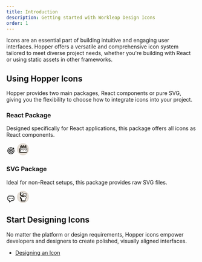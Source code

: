 ```yaml
---
title: Introduction
description: Getting started with Workleap Design Icons
order: 1
---
```


Icons are an essential part of building intuitive and engaging user interfaces. Hopper offers a versatile and comprehensive icon system tailored to meet diverse project needs, whether you're building with React or using static assets in other frameworks.

## Using Hopper Icons

Hopper provides two main packages, React components or pure SVG, giving you the flexibility to choose how to integrate icons into your project.

### React Package

Designed specifically for React applications, this package offers all icons as React components.

<CardLinkList>
    <CardLink href="../react-icons/icon-library" title="Standard Icons" description="Monochromatic and simple. Best suited for functional UI elements like buttons, menus, or actions." size="sm">
        <svg style={{"scale": "3", "transform": "translate(-6px, -4px)"}} width="24" height="24" viewBox="0 0 24 24" focusable="false" role="img" aria-hidden="true" class="hop-Icon Icon_hop-Icon__2QpIE"><path fill-rule="evenodd" d="M4.5 12a7.5 7.5 0 0 1 10.227-6.989.75.75 0 1 0 .546-1.397 9 9 0 1 0 5.113 5.113.75.75 0 1 0-1.397.546A7.5 7.5 0 1 1 4.5 12m3.25 0a4.25 4.25 0 0 1 5.1-4.165.75.75 0 0 0 .3-1.47 5.75 5.75 0 1 0 4.486 4.486.75.75 0 0 0-1.471.298q.084.413.085.851a4.25 4.25 0 0 1-8.5 0m6.467-1.156 3.094-3.094H18.6a.75.75 0 0 0 .488-.18l1.4-1.2A.75.75 0 0 0 20 5.05h-1.05V4a.75.75 0 0 0-1.32-.488l-1.2 1.4a.75.75 0 0 0-.18.488v1.29l-3.094 3.093a2.5 2.5 0 1 0 1.06 1.06M13 12a1 1 0 1 1-2 0 1 1 0 0 1 2 0"></path></svg>
    </CardLink>
    <CardLink href="../react-icons/rich-icon-library" title="Rich Icons" description="Vibrant and colorful. Perfect for decorative purposes or drawing attention to specific elements." size="sm">
        <svg style={{"scale": "2", "transform": "translate(-9px, -6px)"}} width="32" height="32" viewBox="0 0 32 32" focusable="false" role="img" aria-hidden="true" class="hop-RichIcon RichIcon_hop-RichIcon__jGEmW RichIcon_hop-RichIcon--option7__j4ggC"><path fill="var(--hop-RichIcon-placeholder-background, #E5DED6)" d="M0 16C0 7.163 7.163 0 16 0s16 7.163 16 16-7.163 16-16 16S0 24.837 0 16"></path><path fill="var(--hop-RichIcon-placeholder-shadow, #2A2620)" fill-rule="evenodd" d="M13.398 9.003q-.1.151-.24.294c.274.287.442.675.442 1.103v2.4h.8V12c0-.428.168-.816.441-1.103a2 2 0 0 1-.239-.294A2.54 2.54 0 0 1 14.2 9.2c0-.717.415-1.255.664-1.526q.134-.143.252-.246l1.304-1.305.04-.045a2 2 0 0 1 .137-.132l.02-.02v.003a1.54 1.54 0 0 1 2.122.149c.25.271.661.808.661 1.522 0 .501-.134 1-.402 1.403q-.1.151-.24.294c.274.287.442.675.442 1.103v2.4h.8V12c0-.428.168-.816.441-1.103a2 2 0 0 1-.239-.294A2.54 2.54 0 0 1 19.8 9.2c0-.717.415-1.255.664-1.526q.128-.136.242-.237l1.323-1.323q.015-.02.032-.036a2 2 0 0 1 .128-.125l.027-.027v.004a1.54 1.54 0 0 1 2.123.148c.25.271.661.808.661 1.522 0 .501-.134 1-.402 1.403q-.1.151-.24.294c.274.287.442.675.442 1.103v2.4h1.6a.8.8 0 0 1 .8.8v9.6a.8.8 0 0 1-.041.255.8.8 0 0 1-.238.352l-1.514 1.514a.8.8 0 0 1-.607.279H7.2a.8.8 0 0 1-.8-.8v-9.6a.8.8 0 0 1 .28-.607l1.512-1.513a.8.8 0 0 1 .608-.28V12c0-.428.168-.816.441-1.103a2 2 0 0 1-.239-.294A2.54 2.54 0 0 1 8.6 9.2c0-.717.415-1.255.664-1.526q.106-.113.203-.202l1.396-1.396q.044-.05.093-.093l.056-.057v.007a1.54 1.54 0 0 1 2.127.145c.25.271.661.808.661 1.522 0 .501-.134 1-.402 1.403m-1.246-.225c-.117-.506-.419-.89-.616-1.104a4 4 0 0 0-.307-.295c.062-.241.215-.457.369-.625.22-.24.585-.24.804 0 .2.217.398.516.398.846 0 .585-.279 1.072-.648 1.178m11.2 0C23.72 8.672 24 8.185 24 7.6c0-.33-.198-.629-.398-.846a.54.54 0 0 0-.805 0c-.153.168-.306.384-.368.625.09.077.197.176.307.295.197.215.5.598.616 1.104m-5.6 0c.369-.106.648-.593.648-1.178 0-.33-.198-.629-.397-.846a.54.54 0 0 0-.805 0c-.154.168-.307.384-.37.625.091.077.198.176.308.295.197.215.5.598.616 1.104"></path><path fill="var(--hop-RichIcon-placeholder-fill, #fff)" fill-rule="evenodd" d="M11.984 9.8a.6.6 0 0 1 .6.6v3.2a.6.6 0 1 1-1.2 0v-3.2a.6.6 0 0 1 .6-.6"></path><path fill="var(--hop-RichIcon-placeholder-shadow, #2A2620)" fill-rule="evenodd" d="M11.984 8.8a1.6 1.6 0 0 1 1.6 1.6v3.2a1.6 1.6 0 0 1-3.2 0v-3.2a1.6 1.6 0 0 1 1.6-1.6m.6 1.6a.6.6 0 1 0-1.2 0v3.2a.6.6 0 1 0 1.2 0z"></path><path fill="var(--hop-RichIcon-placeholder-fill, #fff)" fill-rule="evenodd" d="M17.584 9.8a.6.6 0 0 1 .6.6v3.2a.6.6 0 1 1-1.2 0v-3.2a.6.6 0 0 1 .6-.6"></path><path fill="var(--hop-RichIcon-placeholder-shadow, #2A2620)" fill-rule="evenodd" d="M17.584 8.8a1.6 1.6 0 0 1 1.6 1.6v3.2a1.6 1.6 0 0 1-3.2 0v-3.2a1.6 1.6 0 0 1 1.6-1.6m.6 1.6a.6.6 0 1 0-1.2 0v3.2a.6.6 0 1 0 1.2 0z"></path><path fill="var(--hop-RichIcon-placeholder-fill, #fff)" fill-rule="evenodd" d="M23.184 9.8a.6.6 0 0 1 .6.6v3.2a.6.6 0 1 1-1.2 0v-3.2a.6.6 0 0 1 .6-.6"></path><path fill="var(--hop-RichIcon-placeholder-shadow, #2A2620)" fill-rule="evenodd" d="M23.184 8.8a1.6 1.6 0 0 1 1.6 1.6v3.2a1.6 1.6 0 0 1-3.2 0v-3.2a1.6 1.6 0 0 1 1.6-1.6m.6 1.6a.6.6 0 1 0-1.2 0v3.2a.6.6 0 1 0 1.2 0z"></path><path fill="var(--hop-RichIcon-placeholder-fill, #fff)" d="M7.984 13.8a1 1 0 0 1 1-1h17.2a1 1 0 0 1 1 1V23a1 1 0 0 1-1 1h-17.2a1 1 0 0 1-1-1z"></path><path fill="var(--hop-RichIcon-placeholder-shadow, #2A2620)" fill-rule="evenodd" d="M26.184 13.8h-17.2V23h17.2zm-17.2-1a1 1 0 0 0-1 1V23a1 1 0 0 0 1 1h17.2a1 1 0 0 0 1-1v-9.2a1 1 0 0 0-1-1z"></path><path fill="var(--hop-RichIcon-placeholder-fill, #fff)" d="M12.784 7.6c0 .663-.358 1.2-.8 1.2s-.8-.537-.8-1.2.8-1.2.8-1.2.8.537.8 1.2"></path><path fill="var(--hop-RichIcon-placeholder-shadow, #2A2620)" fill-rule="evenodd" d="m12.542 5.57-.558.83-.557-.83.557-.375zm-.558.83-.557-.83-.002.001-.003.002-.005.004-.015.01a3 3 0 0 0-.172.13c-.102.083-.24.204-.382.357-.25.27-.664.81-.664 1.526 0 .501.134 1 .402 1.403.264.396.739.797 1.398.797.66 0 1.134-.4 1.398-.797.268-.403.402-.902.402-1.403 0-.717-.415-1.255-.664-1.526a3.6 3.6 0 0 0-.554-.487l-.015-.01-.005-.004-.002-.002h-.002zm0 0s.8.537.8 1.2-.358 1.2-.8 1.2-.8-.537-.8-1.2.8-1.2.8-1.2"></path><path fill="var(--hop-RichIcon-placeholder-fill, #fff)" d="M18.384 7.6c0 .663-.358 1.2-.8 1.2s-.8-.537-.8-1.2.8-1.2.8-1.2.8.537.8 1.2"></path><path fill="var(--hop-RichIcon-placeholder-shadow, #2A2620)" fill-rule="evenodd" d="m18.142 5.57-.558.83-.558-.83.558-.375zm-.558.83-.558-.83-.002.001-.002.002-.005.004-.015.01a3 3 0 0 0-.172.13c-.102.083-.24.204-.382.357-.25.27-.664.81-.664 1.526 0 .501.134 1 .402 1.403.264.396.739.797 1.398.797.66 0 1.134-.4 1.398-.797.268-.403.402-.902.402-1.403 0-.717-.415-1.255-.664-1.526a3.6 3.6 0 0 0-.554-.487l-.015-.01-.005-.004-.003-.002s-.002-.001-.559.829m0 0s.8.537.8 1.2-.358 1.2-.8 1.2-.8-.537-.8-1.2.8-1.2.8-1.2"></path><path fill="var(--hop-RichIcon-placeholder-fill, #fff)" d="M23.984 7.6c0 .663-.358 1.2-.8 1.2s-.8-.537-.8-1.2.8-1.2.8-1.2.8.537.8 1.2"></path><path fill="var(--hop-RichIcon-placeholder-shadow, #2A2620)" fill-rule="evenodd" d="m23.742 5.57-.558.83-.558-.83.558-.375zm-.558.83-.558-.83-.002.001-.002.002-.005.004-.015.01a3 3 0 0 0-.172.13c-.102.083-.24.204-.382.357-.25.27-.664.81-.664 1.526 0 .501.134 1 .402 1.403.264.396.739.797 1.398.797.66 0 1.134-.4 1.398-.797.268-.403.402-.902.402-1.403 0-.717-.415-1.255-.664-1.526a3.6 3.6 0 0 0-.554-.487l-.015-.01-.005-.004-.002-.002h-.002zm0 0s.8.537.8 1.2-.358 1.2-.8 1.2-.8-.537-.8-1.2.8-1.2.8-1.2M10.018 17.9c-.284 0-.698-.214-1.22-.981l-.827.563c.567.832 1.242 1.418 2.047 1.418s1.481-.586 2.048-1.418c.523-.768.937-.982 1.221-.982s.699.214 1.221.982c.568.832 1.243 1.418 2.048 1.418s1.48-.586 2.048-1.418c.522-.768.937-.982 1.221-.982s.699.214 1.221.982c.567.832 1.243 1.418 2.048 1.418s1.48-.586 2.048-1.418c.32-.471.609-.744.853-.878.225-.122.415-.131.612-.057l.354-.935c-.489-.185-.983-.137-1.444.114-.44.24-.837.657-1.202 1.193-.522.767-.937.981-1.221.981s-.699-.214-1.221-.981c-.567-.833-1.243-1.419-2.048-1.419s-1.48.586-2.048 1.419c-.522.767-.937.981-1.22.981-.285 0-.7-.214-1.222-.981-.567-.833-1.243-1.419-2.048-1.419s-1.48.586-2.047 1.419c-.523.767-.937.981-1.222.981"></path></svg>
    </CardLink>
</CardLinkList>

### SVG Package

Ideal for non-React setups, this package provides raw SVG files.

<CardLinkList>
    <CardLink className="nth-3n" href="../SVG-icons/icon-library" title="Standard Icons" description="Monochromatic and simple. Best suited for functional UI elements like buttons, menus, or actions." size="sm">
        <svg style={{"scale": "3", "transform": "translate(-6px, -4px)"}} width="24" height="24" viewBox="0 0 24 24" focusable="false" role="img" aria-hidden="true" class="hop-Icon Icon_hop-Icon__2QpIE"><path fill-rule="evenodd" d="M13.569 17a1.5 1.5 0 0 0-1.024.404L9 20.715V18.5A1.5 1.5 0 0 0 7.5 17a3 3 0 0 1-3-3V9.5a3 3 0 0 1 3-3h9a3 3 0 0 1 3 3V14a3 3 0 0 1-3 3zm2.931 1.5h-2.931L9.74 22.076c-.827.772-2.241.225-2.241-.867V18.5A4.5 4.5 0 0 1 3 14V9.5A4.5 4.5 0 0 1 7.5 5h9A4.5 4.5 0 0 1 21 9.5V14a4.5 4.5 0 0 1-4.5 4.5m-.562-5.625a1.125 1.125 0 1 1 0-2.25 1.125 1.125 0 0 1 0 2.25M10.93 11.75a1.125 1.125 0 1 0 2.25 0 1.125 1.125 0 0 0-2.25 0m-2.868 1.125a1.125 1.125 0 1 1 0-2.25 1.125 1.125 0 0 1 0 2.25"></path></svg>
    </CardLink>
    <CardLink className="nth-4n" href="../SVG-icons/rich-icon-library" title="Rich Icons" description="Vibrant and colorful. Perfect for decorative purposes or drawing attention to specific elements." size="sm">
        <svg style={{"scale": "2", "transform": "translate(-9px, -6px)"}} width="32" height="32" viewBox="0 0 32 32" focusable="false" role="img" aria-hidden="true" class="hop-RichIcon RichIcon_hop-RichIcon__jGEmW RichIcon_hop-RichIcon--option7__j4ggC"><path fill="var(--hop-RichIcon-placeholder-background, #E5DED6)" d="M0 16C0 7.163 7.163 0 16 0s16 7.163 16 16-7.163 16-16 16S0 24.837 0 16"></path><path fill="var(--hop-RichIcon-placeholder-shadow, #2A2620)" fill-rule="evenodd" d="M22.09 15.5c.16-.16.377-.373.603-.595l.826-.819q.169-.16.323-.34c1.805-2.107 1.46-5.508 1.237-6.841a.69.69 0 0 0-.682-.585c-1.352-.016-4.766.165-6.57 2.272q-.076.087-.145.177c-.085-.898-.328-1.8-.835-2.59-1.5-2.334-4.857-2.98-6.199-3.15a.69.69 0 0 0-.644.269L8.582 4.81a.7.7 0 0 0-.19.304c-.403 1.29-1.21 4.613.29 6.947 1.495 2.325 4.832 2.976 6.184 3.147q.005.149.012.29h-4.676a.8.8 0 0 0-.52.194v-.003l-1.647 1.646h.001a.72.72 0 0 0-.203.563c.15 1.815.817 2.586 1.45 3.319.533.617 1.043 1.206 1.202 2.37q.015.106.05.205v3.44a.8.8 0 0 0 .8.8h9.334a.8.8 0 0 0 .608-.281l1.511-1.511a.8.8 0 0 0 .28-.609s-.158-2.276 0-3.44c.16-1.163.72-1.957 1.253-2.574.634-.733 1.3-1.504 1.45-3.32.036-.44-.327-.799-.769-.799zM10.564 4.885c1.572.372 3.68 1.176 4.783 2.893.488.76.732 1.625.825 2.49a4.6 4.6 0 0 1 .545-.577c.017-1.076-.17-2.13-.712-2.972-.591-.92-1.59-1.562-2.686-1.998a11.7 11.7 0 0 0-2.545-.666c-.068.235-.142.516-.21.83M24.12 10.73a10.3 10.3 0 0 0-.529-2.397.69.69 0 0 0-.643-.463 13 13 0 0 0-2.84.254c.442-.21.92-.371 1.412-.492a11.7 11.7 0 0 1 2.612-.311c.093.641.182 1.607.093 2.628a8 8 0 0 1-.105.781m-9.15 5.77h-4.51q.041.334.108.6h4.498l-.016-.072q-.04-.226-.08-.528m6.499 8.933h.586l-.007-.12a37 37 0 0 1-.038-.936c-.02-.713-.024-1.647.068-2.319l.003-.024c-.261.404-.47.884-.561 1.555a1 1 0 0 1-.051.205zm2.665-7.182a8 8 0 0 0 .037-.351c.036-.44-.327-.8-.769-.8h-3.589a6 6 0 0 0 1.164-.6h3.768c-.08.635-.233 1.072-.406 1.406a4 4 0 0 1-.205.345"></path><path fill="var(--hop-RichIcon-placeholder-fill, #fff)" d="M11.024 9.921c-.591-.92-.76-2.095-.701-3.274a11.7 11.7 0 0 1 .451-2.591 11.7 11.7 0 0 1 2.545.666c1.097.436 2.095 1.077 2.686 1.998.592.92.76 2.094.702 3.273-.04.794-.181 1.539-.326 2.124l-3.744-5.76-.838.544 3.59 5.525a11 11 0 0 1-1.679-.507c-1.097-.436-2.095-1.078-2.686-1.998m9.124 4.786c1.146-.282 2.222-.78 2.934-1.612.712-.83 1.04-1.97 1.143-3.147.089-1.021 0-1.987-.093-2.628a11.7 11.7 0 0 0-2.612.311c-1.146.282-2.223.781-2.934 1.612-.712.83-1.04 1.97-1.143 3.147a11.3 11.3 0 0 0 .026 2.083l4.225-5.175.774.633-4.126 5.054c.539-.04 1.166-.12 1.806-.278M10.46 16.5c.079.634.233 1.07.405 1.405.204.393.454.688.775 1.059l.081.094c.513.588 1.415 1.622 1.415 3.135v3.24h8.919l-.007-.12a37 37 0 0 1-.038-.936c-.02-.714-.024-1.648.068-2.32.197-1.44.898-2.411 1.487-3.093.32-.371.57-.666.774-1.06.173-.333.327-.77.406-1.405z"></path></svg>
    </CardLink>
</CardLinkList>

## Start Designing Icons
No matter the platform or design requirements, Hopper icons empower developers and designers to create polished, visually aligned interfaces.

- [Designing an Icon](./designing-an-icon)
